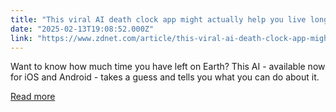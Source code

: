 ```yaml
---
title: "This viral AI death clock app might actually help you live longer - here's how"
date: "2025-02-13T19:08:52.000Z"
link: "https://www.zdnet.com/article/this-viral-ai-death-clock-app-might-actually-help-you-live-longer-heres-how/"
---
```


Want to know how much time you have left on Earth? This AI - available now for iOS and Android - takes a guess and tells you what you can do about it.

[Read more](https://www.zdnet.com/article/this-viral-ai-death-clock-app-might-actually-help-you-live-longer-heres-how/)
